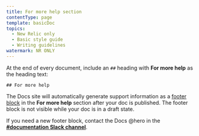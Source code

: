 ```yaml
---
title: For more help section
contentType: page
template: basicDoc
topics:
  - New Relic only
  - Basic style guide
  - Writing guidelines
watermark: NR ONLY
---
```


At the end of every document, include an `##` heading with **For more help** as the heading text:

```
## For more help
```

The Docs site will automatically generate support information as a [footer block](/docs/new-relic-only/drupal-configuration/page-components/manage-content-footers) in the **For more help** section after your doc is published. The footer block is not visible while your doc is in a draft state.

If you need a new footer block, contact the Docs @hero in the [**#documentation Slack channel**](https://newrelic.slack.com/messages/C0DSGL3FZ/).
